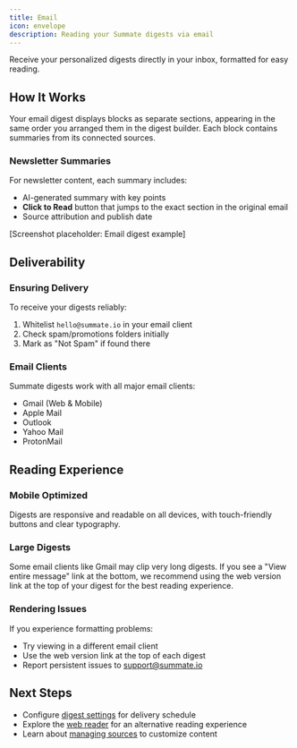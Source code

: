 ```yaml
---
title: Email
icon: envelope
description: Reading your Summate digests via email
---
```


Receive your personalized digests directly in your inbox, formatted for easy reading.

## How It Works

Your email digest displays blocks as separate sections, appearing in the same order you arranged them in the digest builder. Each block contains summaries from its connected sources.

### Newsletter Summaries

For newsletter content, each summary includes:
- AI-generated summary with key points
- **Click to Read** button that jumps to the exact section in the original email
- Source attribution and publish date

[Screenshot placeholder: Email digest example]

## Deliverability

### Ensuring Delivery

To receive your digests reliably:
1. Whitelist `hello@summate.io` in your email client
2. Check spam/promotions folders initially
3. Mark as "Not Spam" if found there

### Email Clients

Summate digests work with all major email clients:
- Gmail (Web & Mobile)
- Apple Mail
- Outlook
- Yahoo Mail
- ProtonMail

## Reading Experience

### Mobile Optimized
Digests are responsive and readable on all devices, with touch-friendly buttons and clear typography.

### Large Digests
Some email clients like Gmail may clip very long digests. If you see a "View entire message" link at the bottom, we recommend using the web version link at the top of your digest for the best reading experience.

### Rendering Issues
If you experience formatting problems:
- Try viewing in a different email client
- Use the web version link at the top of each digest
- Report persistent issues to support@summate.io

## Next Steps

- Configure [digest settings](/concepts/digests) for delivery schedule
- Explore the [web reader](/reading/web) for an alternative reading experience
- Learn about [managing sources](/concepts/sources) to customize content